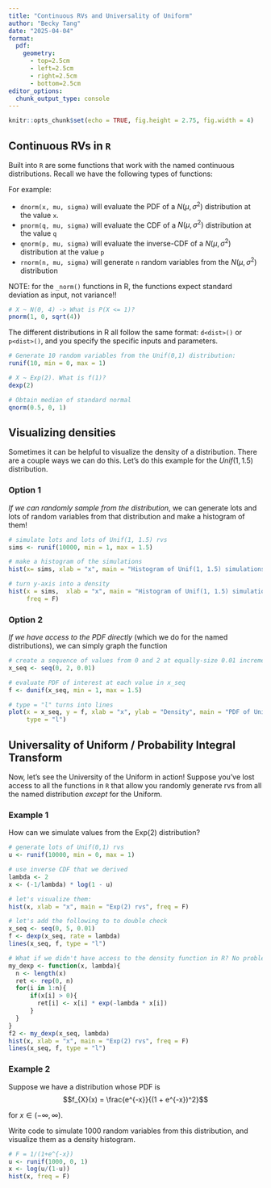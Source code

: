 ```yaml
---
title: "Continuous RVs and Universality of Uniform"
author: "Becky Tang"
date: "2025-04-04"
format: 
  pdf:
    geometry:
      - top=2.5cm
      - left=2.5cm
      - right=2.5cm
      - bottom=2.5cm
editor_options: 
  chunk_output_type: console
---
```


```r
knitr::opts_chunk$set(echo = TRUE, fig.height = 2.75, fig.width = 4)
```

## Continuous RVs in `R`

Built into `R` are some functions that work with the named continuous distributions. Recall we have the following types of functions:

For example:

-   `dnorm(x, mu, sigma)` will evaluate the PDF of a $N(\mu, \sigma^2)$ distribution at the value `x`.
-   `pnorm(q, mu, sigma)` will evaluate the CDF of a $N(\mu, \sigma^2)$ distribution at the value `q`
-   `qnorm(p, mu, sigma)` will evaluate the inverse-CDF of a $N(\mu, \sigma^2)$ distribution at the value `p`
-   `rnorm(n, mu, sigma)` will generate `n` random variables from the $N(\mu, \sigma^2)$ distribution

NOTE: for the `_norm()` functions in R, the functions expect standard deviation as input, not variance!!

```r
# X ~ N(0, 4) -> What is P(X <= 1)?
pnorm(1, 0, sqrt(4))
```

The different distributions in R all follow the same format: `d<dist>()` or `p<dist>()`, and you specify the specific inputs and parameters.

```r
# Generate 10 random variables from the Unif(0,1) distribution:
runif(10, min = 0, max = 1)

# X ~ Exp(2). What is f(1)?
dexp(2)

# Obtain median of standard normal
qnorm(0.5, 0, 1)
```

## Visualizing densities

Sometimes it can be helpful to visualize the density of a distribution. There are a couple ways we can do this. Let's do this example for the $Unif(1, 1.5)$ distribution.

### Option 1

*If we can randomly sample from the distribution*, we can generate lots and lots of random variables from that distribution and make a histogram of them!

```r
# simulate lots and lots of Unif(1, 1.5) rvs
sims <- runif(10000, min = 1, max = 1.5)

# make a histogram of the simulations
hist(x= sims, xlab = "x", main = "Histogram of Unif(1, 1.5) simulations")

# turn y-axis into a density
hist(x = sims,  xlab = "x", main = "Histogram of Unif(1, 1.5) simulations",
     freq = F)
```

### Option 2

*If we have access to the PDF directly* (which we do for the named distributions), we can simply graph the function

```r
# create a sequence of values from 0 and 2 at equally-size 0.01 increments
x_seq <- seq(0, 2, 0.01)

# evaluate PDF of interest at each value in x_seq
f <- dunif(x_seq, min = 1, max = 1.5)

# type = "l" turns into lines
plot(x = x_seq, y = f, xlab = "x", ylab = "Density", main = "PDF of Unif(1,1.5)",
     type = "l")
```

## Universality of Uniform / Probability Integral Transform

Now, let's see the University of the Uniform in action! Suppose you've lost access to all the functions in `R` that allow you randomly generate rvs from all the named distribution *except* for the Uniform.

### Example 1

How can we simulate values from the $\text{Exp}(2)$ distribution?

```r
# generate lots of Unif(0,1) rvs
u <- runif(10000, min = 0, max = 1)

# use inverse CDF that we derived
lambda <- 2
x <- (-1/lambda) * log(1 - u)

# let's visualize them:
hist(x, xlab = "x", main = "Exp(2) rvs", freq = F)

# let's add the following to to double check
x_seq <- seq(0, 5, 0.01)
f <- dexp(x_seq, rate = lambda)
lines(x_seq, f, type = "l")
```


```r
# What if we didn't have access to the density function in R? No problem! We can make our own:
my_dexp <- function(x, lambda){
  n <- length(x)
  ret <- rep(0, n)
  for(i in 1:n){
      if(x[i] > 0){
        ret[i] <- x[i] * exp(-lambda * x[i])
      } 
  }
}
f2 <- my_dexp(x_seq, lambda)
hist(x, xlab = "x", main = "Exp(2) rvs", freq = F)
lines(x_seq, f, type = "l")
```

### Example 2

Suppose we have a distribution whose PDF is $$f_{X}(x) = \frac{e^{-x}}{(1 + e^{-x})^2}$$

for $x \in (-\infty, \infty)$.

Write code to simulate 1000 random variables from this distribution, and visualize them as a density histogram.

```r
# F = 1/(1+e^{-x})
u <- runif(1000, 0, 1)
x <- log(u/(1-u))
hist(x, freq = F)
```
